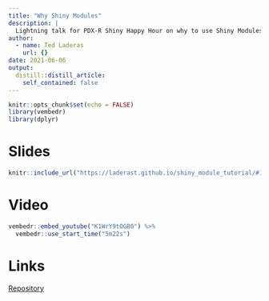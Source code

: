 ```yaml
---
title: "Why Shiny Modules"
description: |
  Lightning talk for PDX-R Shiny Happy Hour on why to use Shiny Modules.
author:
  - name: Ted Laderas
    url: {}
date: 2021-06-06
output:
  distill::distill_article:
    self_contained: false
---
```



```r
knitr::opts_chunk$set(echo = FALSE)
library(vembedr)
library(dplyr)
```

# Slides

```r
knitr::include_url("https://laderast.github.io/shiny_module_tutorial/#1")
```

# Video

```r
vembedr::embed_youtube("K1WrY9tOGB0") %>%
  vembedr::use_start_time("5m22s")
```


# Links

[Repository](https://github.com/laderast/shiny_module_tutorial/){.btn .btn--info}